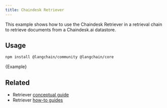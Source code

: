 ```yaml
---
title: Chaindesk Retriever
---
```


This example shows how to use the Chaindesk Retriever in a retrieval chain to retrieve documents from a Chaindesk.ai datastore.

## Usage


<IntegrationInstallTooltip/>

```bash npm
npm install @langchain/community @langchain/core
```


<CodeBlock language="typescript">{Example}</CodeBlock>

## Related

- Retriever [conceptual guide](/oss/concepts/retrievers)
- Retriever [how-to guides](/oss/how-to/#retrievers)
